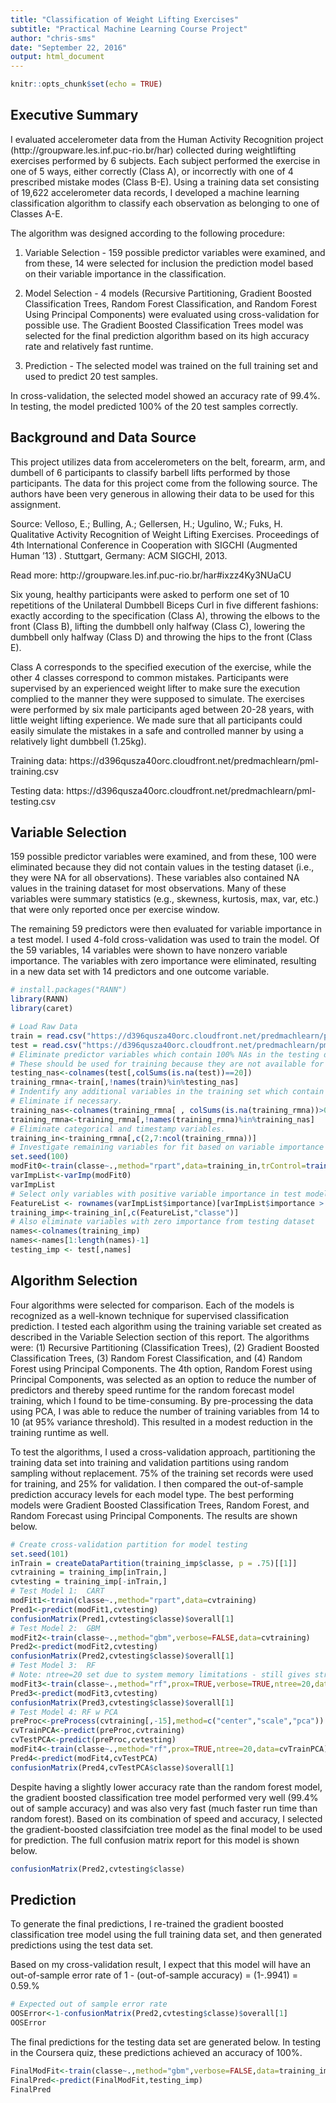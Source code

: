 ```yaml
---
title: "Classification of Weight Lifting Exercises"
subtitle: "Practical Machine Learning Course Project"
author: "chris-sms"
date: "September 22, 2016"
output: html_document
---
```


```r
knitr::opts_chunk$set(echo = TRUE)
```

## Executive Summary

I evaluated accelerometer data from the Human Activity Recognition project (http://groupware.les.inf.puc-rio.br/har) collected during weightlifting exercises performed by 6 subjects.  Each subject performed the exercise in one of 5 ways, either correctly (Class A), or incorrectly with one of 4 prescribed mistake modes (Class B-E).  Using a training data set consisting of 19,622 accelerometer data records, I developed a machine learning classification algorithm to classify each observation as belonging to one of Classes A-E.

The algorithm was designed according to the following procedure:

1. Variable Selection - 159 possible predictor variables were examined, and from these, 14 were selected for inclusion the prediction model based on their variable importance in the classification.

2. Model Selection - 4 models (Recursive Partitioning, Gradient Boosted Classification Trees, Random Forest Classification, and Random Forest Using Principal Components) were evaluated using cross-validation for possible use.  The Gradient Boosted Classification Trees model was selected for the final prediction algorithm based on its high accuracy rate and relatively fast runtime.

3. Prediction - The selected model was trained on the full training set and used to predict 20 test samples.

In cross-validation, the selected model showed an accuracy rate of 99.4%.  In testing, the model predicted 100% of the 20 test samples correctly.

## Background and Data Source

This project utilizes data from accelerometers on the belt, forearm, arm, and dumbell of 6 participants to classify barbell lifts performed by those participants.  The data for this project come from the following source.  The authors have been very generous in allowing their data to be used for this assignment.

Source:  Velloso, E.; Bulling, A.; Gellersen, H.; Ugulino, W.; Fuks, H. Qualitative Activity Recognition of Weight Lifting Exercises. Proceedings of 4th International Conference in Cooperation with SIGCHI (Augmented Human '13) . Stuttgart, Germany: ACM SIGCHI, 2013. 

Read more: http://groupware.les.inf.puc-rio.br/har#ixzz4Ky3NUaCU

Six young, healthy participants were asked to perform one set of 10 repetitions of the Unilateral Dumbbell Biceps Curl in five different fashions: exactly according to the specification (Class A), throwing the elbows to the front (Class B), lifting the dumbbell only halfway (Class C), lowering the dumbbell only halfway (Class D) and throwing the hips to the front (Class E).

Class A corresponds to the specified execution of the exercise, while the other 4 classes correspond to common mistakes. Participants were supervised by an experienced weight lifter to make sure the execution complied to the manner they were supposed to simulate. The exercises were performed by six male participants aged between 20-28 years, with little weight lifting experience. We made sure that all participants could easily simulate the mistakes in a safe and controlled manner by using a relatively light dumbbell (1.25kg).

Training data: https://d396qusza40orc.cloudfront.net/predmachlearn/pml-training.csv

Testing data: https://d396qusza40orc.cloudfront.net/predmachlearn/pml-testing.csv

## Variable Selection

159 possible predictor variables were examined, and from these, 100 were eliminated because they did not contain values in the testing dataset (i.e., they were NA for all observations).  These variables also contained NA values in the training dataset for most observations.  Many of these variables were summary statistics (e.g., skewness, kurtosis, max, var, etc.) that were only reported once per exercise window.

The remaining 59 predictors were then evaluated for variable importance in a test model.  I used 4-fold cross-validation was used to train the model.  Of the 59 variables, 14 variables were shown to have nonzero variable importance.  The variables with zero importance were eliminated, resulting in a new data set with 14 predictors and one outcome variable.

```r
# install.packages("RANN")
library(RANN)
library(caret)
```
```r
# Load Raw Data
train = read.csv("https://d396qusza40orc.cloudfront.net/predmachlearn/pml-training.csv",na.strings=c("","NA"))
test = read.csv("https://d396qusza40orc.cloudfront.net/predmachlearn/pml-testing.csv",na.strings=c("","NA"))
# Eliminate predictor variables which contain 100% NAs in the testing dataset.
# These should be used for training because they are not available for prediction.
testing_nas<-colnames(test[,colSums(is.na(test))==20])
training_rmna<-train[,!names(train)%in%testing_nas]
# Indentify any additional variables in the training set which contain NAs (none identified).
# Eliminate if necessary.
training_nas<-colnames(training_rmna[ , colSums(is.na(training_rmna))>0])
training_rmna<-training_rmna[,!names(training_rmna)%in%training_nas]
# Eliminate categorical and timestamp variables.
training_in<-training_rmna[,c(2,7:ncol(training_rmna))]
# Investigate remaining variables for fit based on variable importance (cross-validated test).
set.seed(100)
modFit0<-train(classe~.,method="rpart",data=training_in,trControl=trainControl(method = "cv", number = 4))
varImpList<-varImp(modFit0)
varImpList
# Select only variables with positive variable importance in test model.
FeatureList <- rownames(varImpList$importance)[varImpList$importance > 0]
training_imp<-training_in[,c(FeatureList,"classe")]
# Also eliminate variables with zero importance from testing dataset
names<-colnames(training_imp)
names<-names[1:length(names)-1]
testing_imp <- test[,names]
```

## Algorithm Selection

Four algorithms were selected for comparison.  Each of the models is recognized as a well-known technique for supervised classification prediction.  I tested each algorithm using the training variable set created as described in the Variable Selection section of this report.  The algorithms were: (1) Recursive Partitioning (Classification Trees), (2) Gradient Boosted Classification Trees, (3) Random Forest Classification, and (4) Random Forest using Principal Components.  The 4th option, Random Forest using Principal Components, was selected as an option to reduce the number of predictors and thereby speed runtime for the random forecast model training, which I found to be time-consuming.  By pre-processing the data using PCA, I was able to reduce the number of training variables from 14 to 10 (at 95% variance threshold).  This resulted in a modest reduction in the training runtime as well.

To test the algorithms, I used a cross-validation approach, partitioning the training data set into training and validation partitions using random sampling without replacement.  75% of the training set records were used for training, and 25% for validation.  I then compared the out-of-sample prediction accuracy levels for each model type.  The best performing models were Gradient Boosted Classification Trees, Random Forest, and Random Forecast using Principal Components.  The results are shown below.

```r
# Create cross-validation partition for model testing
set.seed(101)
inTrain = createDataPartition(training_imp$classe, p = .75)[[1]]
cvtraining = training_imp[inTrain,]
cvtesting = training_imp[-inTrain,]
# Test Model 1:  CART
modFit1<-train(classe~.,method="rpart",data=cvtraining)
Pred1<-predict(modFit1,cvtesting)
confusionMatrix(Pred1,cvtesting$classe)$overall[1]
# Test Model 2:  GBM
modFit2<-train(classe~.,method="gbm",verbose=FALSE,data=cvtraining)
Pred2<-predict(modFit2,cvtesting)
confusionMatrix(Pred2,cvtesting$classe)$overall[1]
# Test Model 3:  RF
# Note: ntree=20 set due to system memory limitations - still gives strong OOB accuracy
modFit3<-train(classe~.,method="rf",prox=TRUE,verbose=TRUE,ntree=20,data=cvtraining)
Pred3<-predict(modFit3,cvtesting)
confusionMatrix(Pred3,cvtesting$classe)$overall[1]
# Test Model 4: RF w PCA
preProc<-preProcess(cvtraining[,-15],method=c("center","scale","pca"))
cvTrainPCA<-predict(preProc,cvtraining)
cvTestPCA<-predict(preProc,cvtesting)
modFit4<-train(classe~.,method="rf",prox=TRUE,ntree=20,data=cvTrainPCA)
Pred4<-predict(modFit4,cvTestPCA)
confusionMatrix(Pred4,cvTestPCA$classe)$overall[1]
```

Despite having a slightly lower accuracy rate than the random forest model, the gradient boosted classification tree model performed very well (99.4% out of sample accuracy) and was also very fast (much faster run time than random forest).  Based on its combination of speed and accuracy, I selected the gradient-boosted classifciation tree model as the final model to be used for prediction.  The full confusion matrix report for this model is shown below.

```r
confusionMatrix(Pred2,cvtesting$classe)
```

## Prediction

To generate the final predictions, I re-trained the gradient boosted classification tree model using the full training data set, and then generated predictions using the test data set.

Based on my cross-validation result, I expect that this model will have an out-of-sample error rate of 1 - (out-of-sample accuracy) = (1-.9941) = 0.59.%

```r
# Expected out of sample error rate
OOSError<-1-confusionMatrix(Pred2,cvtesting$classe)$overall[1]
OOSError
```

The final predictions for the testing data set are generated below.  In testing in the Coursera quiz, these predictions achieved an accuracy of 100%.

```r
FinalModFit<-train(classe~.,method="gbm",verbose=FALSE,data=training_imp)
FinalPred<-predict(FinalModFit,testing_imp)
FinalPred
```
